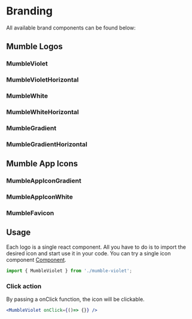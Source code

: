 
<Meta title="Foundation/Branding" />

<style>
    {
        `
        .grid-container {
            display: grid;
            grid-template-columns: auto auto auto auto;
            background-color: #475569;
            padding: 40px;
        }
        .grid-item {
            background-color: rgba(255, 255, 255, 0.8);
            border: 1px solid rgba(0, 0, 0, 0.8);
            border-radius: 8px;
            padding: 20px;
            font-size: 30px;
            text-align: center;
        }
        .icon-container {

        }
        `
    }
</style>

# Branding

All available brand components can be found below:

## Mumble Logos

<div class="grid-container">
  <div class="grid-item">
    <h3>MumbleViolet</h3>
    <MumbleViolet />
  </div>
  <div class="grid-item">
    <h3>MumbleVioletHorizontal</h3>
    <MumbleVioletHorizontal />
  </div>
  <div class="grid-item">
    <h3>MumbleWhite</h3>
            <div className="bg-violet-600 rounded-lg p-s">
                <MumbleWhite />
            </div>
    </div>  
  <div class="grid-item">
    <h3>MumbleWhiteHorizontal</h3>
            <div className="bg-violet-600 rounded-lg p-s">
                <MumbleWhiteHorizontal />
            </div>
    </div>
  <div class="grid-item">
    <h3>MumbleGradient</h3>
            <MumbleGradient />
  </div>
  <div class="grid-item">
    <h3>MumbleGradientHorizontal</h3>
            <MumbleGradientHorizontal />
            </div>  
</div>

## Mumble App Icons

<div class="grid-container">
  <div class="grid-item">
     <h3>MumbleAppIconGradient</h3>
            <MumbleAppIconGradient />
  </div>
  <div class="grid-item">
    <h3>MumbleAppIconWhite</h3>
            <div className="bg-violet-600 rounded-lg p-s">
                <MumbleAppIconWhite />
            </div>
  </div>
  <div class="grid-item">
    <h3>MumbleFavicon</h3>
            <MumbleFavicon />
    </div>
</div>

## Usage
Each logo is a single react component. All you have to do is to import the desired icon and start use it in your code. You can try a single icon component [Component](/story/components-logo--logo-with-click).
```jsx 
import { MumbleViolet } from './mumble-violet';
```

### Click action
By passing a onClick function, the icon will be clickable.
```jsx 
<MumbleViolet onClick={()=> {}} />
```

<Canvas withSource="open" withToolbar>
    <Story id="components-logo--logo-with-click" />
</Canvas>
